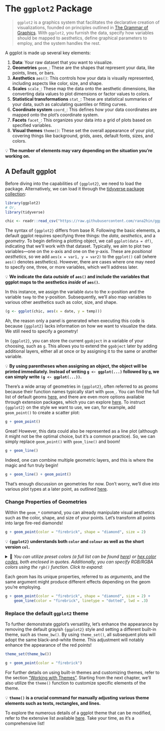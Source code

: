 # The `ggplot2` Package {#ggplot}

> `ggplot2` is a graphics system that facilitates the declarative creation of visualizations, founded on principles outlined in [The Grammar of Graphics](https://link.springer.com/chapter/10.1007/978-3-642-21551-3_13). With `ggplot2`, you furnish the data, specify how variables should be mapped to aesthetics, define graphical parameters to employ, and the system handles the rest.

A ggplot is made up several key elements:

1.  **Data**: Your raw dataset that you want to visualize.
2.  **Geometries** `geom_`: These are the shapes that represent your data, like points, lines, or bars.
3.  **Aesthetics** `aes()`: This controls how your data is visually represented, including aspects like color, size, and shape.
4.  **Scales** `scale_`: These map the data onto the aesthetic dimensions, like converting data values to plot dimensions or factor values to colors.
5.  **Statistical transformations** `stat_`: These are statistical summaries of your data, such as calculating quantiles or fitting curves.
6.  **Coordinate system** `coord_`: This defines how your data coordinates are mapped onto the plot's coordinate system.
7.  **Facets** `facet_`: This organizes your data into a grid of plots based on specified variables.
8.  **Visual themes** `theme()`: These set the overall appearance of your plot, covering things like background, grids, axes, default fonts, sizes, and colors.

💡 **The number of elements may vary depending on the situation you're working on.**

## A Default ggplot {#default}

Before diving into the capabilities of `{ggplot2}`, we need to load the package. Alternatively, we can load it through the [tidyverse package collection](https://www.tidyverse.org/):

```r
library(ggplot2)
# Or,
library(tidyverse)
```

```r
chic <- readr::read_csv("https://raw.githubusercontent.com/rana2hin/ggplot_guide/master/chicago_data.csv")
```

The syntax of `{ggplot2}` differs from base R. Following the basic elements, a default ggplot requires specifying three things: the _data_, _aesthetics_, and a _geometry_. To begin defining a plotting object, we call `ggplot(data = df)`, indicating that we'll work with that dataset. Typically, we aim to plot two variables---one on the x-axis and one on the y-axis. These are _positional aesthetics_, so we add `aes(x = var1, y = var2)` to the `ggplot()` call (where `aes()` denotes aesthetics). However, there are cases where one may need to specify one, three, or more variables, which we'll address later.

💡 **We indicate the data _outside_ of `aes()` and include the variables that ggplot maps to the aesthetics _inside_ of `aes()`.**

In this instance, we assign the variable `date` to the x-position and the variable `temp` to the y-position. Subsequently, we'll also map variables to various other aesthetics such as color, size, and shape.

```r
(g <- ggplot(chic, aes(x = date, y = temp)))
```

Ah, the reason only a panel is generated when executing this code is because `{ggplot2}` lacks information on how we want to visualize the data. We still need to specify a geometry!

In `{ggplot2}`, you can store the current `ggobject` in a variable of your choosing, such as `g`. This allows you to extend the `ggobject` later by adding additional layers, either all at once or by assigning it to the same or another variable.

💡 **By using parentheses when assigning an object, the object will be printed immediately. Instead of writing `g <- ggplot(...)` followed by `g`, we can simply write `(g <- ggplot(...))`.**

There's a wide array of geometries in `{ggplot2}`, often referred to as _geoms_ because their function names typically start with `geom_`. You can find the full list of default geoms [here](https://ggplot2.tidyverse.org/reference/), and there are even more options available through extension packages, which you can explore [here](https://exts.ggplot2.tidyverse.org/). To instruct `{ggplot2}` on the style we want to use, we can, for example, add `geom_point()` to create a scatter plot:

```r
g + geom_point()
```

Great! However, this data could also be represented as a line plot (although it might not be the optimal choice, but it's a common practice). So, we can simply replace `geom_point()` with `geom_line()` and boom!

```r
g + geom_line()
```

Indeed, one can combine multiple geometric layers, and this is where the magic and fun truly begin!

```r
g + geom_line() + geom_point()
```

That's enough discussion on geometries for now. Don't worry, we'll dive into various plot types at a later point, as outlined [here](#charts).

### Change Properties of Geometries

Within the `geom_*` command, you can already manipulate visual aesthetics such as the color, shape, and size of your points. Let's transform all points into large fire-red diamonds!

```r
g + geom_point(color = "firebrick", shape = "diamond", size = 2)
```

💡 **`{ggplot2}` understands both `color` and `colour` as well as the short version `col`.**

<details>

<summary>💁 <i>You can utilize preset colors (a full list can be found [here](http://www.stat.columbia.edu/~tzheng/files/Rcolor.pdf)) or [hex color codes](https://www.techopedia.com/definition/29788/color-hex-code), both enclosed in quotes. Additionally, you can specify RGB/RGBA colors using the `rgb()` function. Click to expand:</i></summary>

```r
g + geom_point(color = "#b22222", shape = "diamond", size = 2)
g + geom_point(color = rgb(178, 34, 34, maxColorValue = 255), shape = "diamond", size = 2)
```

```r
library(patchwork)
a <- g + geom_point(color = "#b22222", shape = "diamond", size = 2)
b <- g + geom_point(color = rgb(178, 34, 34, maxColorValue = 255), shape = "diamond", size = 2)
a + b
```

</details>

Each geom has its unique properties, referred to as _arguments_, and the same argument might produce different effects depending on the geom you're employing.

```r
g + geom_point(color = "firebrick", shape = "diamond", size = 2) +
    geom_line(color = "firebrick", linetype = "dotted", lwd = .3)
```

### Replace the default `ggplot2` theme

To further demonstrate ggplot's versatility, let's enhance the appearance by removing the default grayish `{ggplot2}` style and setting a different built-in theme, such as `theme_bw()`. By using `theme_set()`, all subsequent plots will adopt the same black-and-white theme. This adjustment will notably enhance the appearance of the red points!

```r
theme_set(theme_bw())

g + geom_point(color = "firebrick")
```

For further details on using built-in themes and customizing themes, refer to the section ["Working with Themes"](#themes). Starting from the next chapter, we'll also utilize the `theme()` function to customize specific elements of the theme.

💡 **`theme()` is a crucial command for manually adjusting various theme elements such as texts, rectangles, and lines.**

To explore the numerous details of a ggplot theme that can be modified, refer to the extensive list available [here](https://ggplot2.tidyverse.org/reference/theme.html). Take your time, as it's a comprehensive list!

